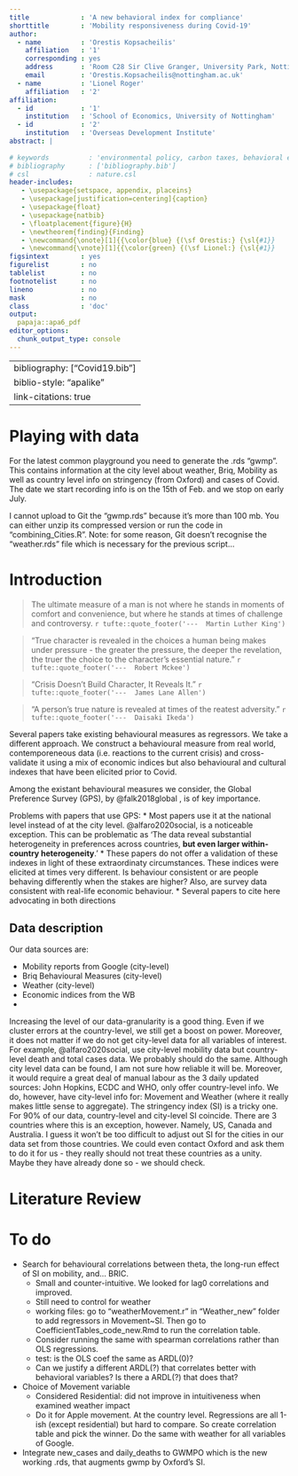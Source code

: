 ```yaml
---
title             : 'A new behavioral index for compliance'
shorttitle        : 'Mobility responsiveness during Covid-19'
author: 
  - name          : 'Orestis Kopsacheilis'
    affiliation   : '1'
    corresponding : yes
    address       : 'Room C28 Sir Clive Granger, University Park, Nottingham, NG7 2RD, UK'
    email         : 'Orestis.Kopsacheilis@nottingham.ac.uk'
  - name          : 'Lionel Roger'
    affiliation   : '2'
affiliation:
  - id            : '1'
    institution   : 'School of Economics, University of Nottingham'
  - id            : '2'
    institution   : 'Overseas Development Institute'
abstract: |
  
# keywords          : 'environmental policy, carbon taxes, behavioral economics, nudges'
# bibliography      : ['bibliography.bib']
# csl               : nature.csl
header-includes:
   - \usepackage{setspace, appendix, placeins}
   - \usepackage[justification=centering]{caption}
   - \usepackage{float}
   - \usepackage{natbib}
   - \floatplacement{figure}{H} 
   - \newtheorem{finding}{Finding}
   - \newcommand{\onote}[1]{{\color{blue} {(\sf Orestis:} {\sl{#1}}     {\sf )}}}
   - \newcommand{\vnote}[1]{{\color{green} {(\sf Lionel:} {\sl{#1}}     {\sf )}}}
figsintext        : yes
figurelist        : no
tablelist         : no
footnotelist      : no
lineno            : no
mask              : no
class             : 'doc'
output:
  papaja::apa6_pdf
editor_options: 
  chunk_output_type: console
---
```



---
bibliography: ["Covid19.bib"]
biblio-style: "apalike"
link-citations: true
---

# Playing with data

For the latest common playground you need to generate the .rds "gwmp". 
This contains information at the city level about weather, Briq, Mobility as well as country level info on stringency (from Oxford) and cases of Covid. The date we start recording info is on the 15th of Feb. and we stop on early July. 

I cannot upload to Git the "gwmp.rds" because it's more than 100 mb. 
You can either unzip its compressed version or run the code in "combining_Cities.R". 
Note: for some reason, Git doesn't recognise the "weather.rds" file which is necessary for the previous script...


# Introduction


\onote{One possible motivation is to frame this paper as an introduction of a new behavioural measure, let's call it 'compliance' for the moment. Unlike other behavioural measures, like Briq, this is derived from actual behaviour. We treat Covid-19 as an exogenous shock that allows us to track real-world behaviour, namely, responsiveness to Policy (but also, to each country's respective urgency).
We use this index to cross-validate other behavioural measures such as Briq and ROL.
The high-stakes (life or death) of the situation and the attention it has received world-wide make this index all the more meaningful. Therefore, I am thinking to open the intro with a famous quote, carrying the message that the true character (i.e. real behaviour/ preferences) come out clearest at times of adversity. Here are some candidate quotes: }

> The ultimate measure of a man is not where he stands in moments of comfort and convenience, but where he stands at times of challenge and controversy.
`r tufte::quote_footer('---  Martin Luther King')`


> "True character is revealed in the choices a human being makes under pressure - the greater the pressure, the deeper the revelation, the truer the choice to the character's essential nature.”
`r tufte::quote_footer('---  Robert Mckee')`


> "Crisis Doesn't Build Character, It Reveals It."
`r tufte::quote_footer('---  James Lane Allen')`

> "A person's true nature is revealed at times of the reatest adversity."
`r tufte::quote_footer('---  Daisaki Ikeda')`


Several papers take existing behavioural measures as regressors. 
We take a different approach. 
We construct a behavioural measure from real world, contemporeneous data (i.e. reactions to the current crisis) and cross-validate it using a mix of economic indices but also behavioural and cultural indexes that have been elicited prior to Covid. 

Among the existant behavioural measures we consider, the Global Preference Survey (GPS), by @falk2018global , is of key importance. 

Problems with papers that use GPS: 
* Most papers use it at the national level instead of at the city level. @alfaro2020social, is a noticeable exception. This can be problematic as 'The data reveal substantial heterogeneity in preferences across countries, **but even larger within-country heterogeneity**.'
* These papers do not offer a validation of these indexes in light of these extraordinaty circumstances. These indices were elicited at times very different. Is behaviour consistent or are people behaving differently when the stakes are higher? Also, are survey data consistent with real-life economic behaviour. 
    * Several papers to cite here advocating in both directions









## Data description

Our data sources are:

* Mobility reports from Google (city-level)
* Briq Behavioural Measures (city-level)
* Weather (city-level)
* Economic indices from the WB
* 


Increasing the level of our data-granularity is a good thing. 
Even if we cluster errors at the country-level, we still get a boost on power. 
Moreover, it does not matter if we do not get city-level data for all variables of interest. 
For example, @alfaro2020social, use city-level mobility data but country-level death and total cases data. 
We probably should do the same. 
Although city level data can be found, I am not sure how reliable it will be. 
Moreover, it would require a great deal of manual labour as the 3 daily updated sources: John Hopkins, ECDC and WHO, only offer country-level info. 
We do, however, have city-level info for: Movement and Weather (where it really makes little sense to aggregate). 
The stringency index (SI) is a tricky one. 
For 90% of our data, country-level and city-level SI coincide. 
There are 3 countries where this is an exception, however. Namely, US, Canada and Australia. 
I guess it won't be too difficult to adjust out SI for the cities in our data set from those countries. 
We could even contact Oxford and ask them to do it for us - they really should not treat these countries as a unity. Maybe they have already done so - we should check.  



# Literature Review



# To do

* Search for behavioural correlations between theta, the long-run effect of SI on mobility, and... BRIC. 
    * Small and counter-intuitive. We looked for lag0 correlations and improved. 
    * Still need to control for weather
    * working files: go to "weatherMovement.r" in "Weather_new" folder to add regressors in Movement~SI. Then go to CoefficientTables_code_new.Rmd to run the correlation table. 
    * Consider running the same with spearman correlations rather than OLS regressions. 
    * test: is the OLS coef the same as ARDL(0)? 
    * Can we justify a different ARDL(?) that correlates better with behavioral variables? Is there a ARDL(?) that does that?
    
* Choice of Movement variable
  * Considered Residential: did not improve in intuitiveness when examined weather impact
  * Do it for Apple movement. At the country level. Regressions are all 1-ish (except residential) but hard to compare. So create correlation table and pick the winner. Do the same with weather for all variables of Google.    
    
    
* Integrate new_cases and daily_deaths to GWMPO which is the new working .rds, that augments gwmp by Oxford's SI. 







